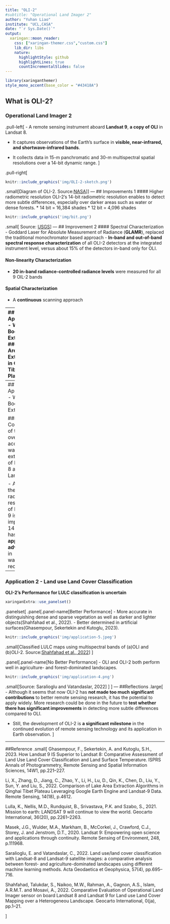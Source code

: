 ```yaml
---
title: "OLI-2"
#subtitle: "Operational Land Imager 2"
author: "Yuhan Liao"
institute: "UCL,CASA"
date: "`r Sys.Date()`"
output:
  xaringan::moon_reader:
    css: ["xaringan-themer.css","custom.css"]
    lib_dir: libs
    nature:
      highlightStyle: github
      highlightLines: true
      countIncrementalSlides: false
---
```


```r
library(xaringanthemer)
style_mono_accent(base_color = "#43418A")
```


## What is OLI-2?
### Operational Land Imager 2 
.pull-left[
- A remote sensing instrument aboard **Landsat 9**, **a copy of OLI** in Landsat 8.

- It captures observations of the Earth’s surface in **visible, near-infrared, and shortwave-infrared bands**.

- It collects data in 15-m panchromatic and 30-m multispectral spatial resolutions over a 14-bit dynamic range.
]

.pull-right[
```r
knitr::include_graphics('img/OLI-2-sketch.png')
```

.small[Diagram of OLI-2. Source:[NASA](https://landsat.gsfc.nasa.gov/satellites/landsat-9/landsat-9-instruments/oli-2-design/)
]]
---
## Improvements 1
#### Higher radiometric resolution
OLI-2's 14-bit radiometric resolution enables to detect more subtle differences, especially over darker areas such as water or dense forests. 
* 14 bit = 16,384 shades
* 12 bit = 4,096 shades
```r
knitr::include_graphics('img/bit.png')
```
.small[
Source: [USGS](https://earthexplorer.usgs.gov/)
]
---
## Improvement 2
#### Spectral Characterization
- Goddard Laser for Absolute Measurement of Radiance (**GLAMR**), replaced the traditional monochromator based approach
- **In-band and out-of-band spectral response characterization** of all OLI-2 detectors at the integrated instrument level, versus about 15% of the detectors in-band only for OLI. 

#### Non-linearity Characterization
- **20 in-band radiance-controlled radiance levels** were measured for all 9 OIL-2 bands

#### Spatial Characterization
- A **continuous** scanning approach

---
## Application - Water Body Extraction
### Lake Area Extraction in  Qinghai Tibet Plateau
```r
knitr::include_graphics('img/application-1.png')
```
.small[Image acquisition and linear regression. (a) Landsat-8 image; (b) Landsat-9 image; (c) linear regression of NDVI; and (d) linear regression of reﬂectance.
Source:[Li et al., 2022](https://www.mdpi.com/2072-4292/14/18/4612)
]
---
## Application - Water Body Extraction

#### Comparison of the overall accuracy of water extraction of Landsat-8 and Landsat-9
```r
knitr::include_graphics('img/application-2.png')
```
- Landsat-9, similar to Landsat-8, can recognize plateau 
waterbodies well. 

- Although the radiometric resolution of Landsat-9 is improved to 14 bits, it has **no apparent advantages** in waterbody recognition.
---
### Application 2 - Land use Land Cover Classification
**OLI-2's Performance for LULC classification is uncertain**
```r
xaringanExtra::use_panelset()
```
.panelset[
.panel[.panel-name[Better Performance]
- More accurate in distinguishing dense and sparse vegetation as well as darker and lighter objects(Shahfahad et al., 2022).
- Better determined in artificial surfaces(Ghasempour, Sekertekin and Kutoglu, 2023).
```r
knitr::include_graphics('img/application-5.jpeg')
```
.small[Classified LULC maps using multispectral bands of (a)OLI and (b)OLI-2. Source:[Shahfahad et al., 2022](https://www.tandfonline.com/doi/full/10.1080/10106049.2022.2152496?scroll=top&needAccess=true&role=tab)]
]

.panel[.panel-name[No Better Performance]
- OLI and OLI-2 both perform well in agriculture- and forest-dominated landscapes.
```r
knitr::include_graphics('img/application-4.png')
```
.small[Source: Saralioglu and Vatandaslar, 2022]
]
]
---
##Reflections
.large[
- Although it seems that now OLI-2 has **not made too much significant contributions** to better remote sensing research, it has the potential to apply widely. More research could be done in the future to **test whether there has significant improvements** in detecting more subtle differences compared to OLI.


- Still, the development of OLI-2 is **a significant milestone** in the continued evolution of remote sensing technology and its application in Earth observation.
]

---
##Reference
.small[
Ghasempour, F., Sekertekin, A. and Kutoglu, S.H., 2023. How Landsat 9 IS Superior to Landsat 8: Comparative Assessment of Land Use Land Cover Classification and Land Surface Temperature. ISPRS Annals of Photogrammetry, Remote Sensing and Spatial Information Sciences, 14W1, pp.221–227.

Li, X., Zhang, D., Jiang, C., Zhao, Y., Li, H., Lu, D., Qin, K., Chen, D., Liu, Y., Sun, Y. and Liu, S., 2022. Comparison of Lake Area Extraction Algorithms in Qinghai Tibet Plateau Leveraging Google Earth Engine and Landsat-9 Data. Remote Sensing, 14(18), p.4612.

Lulla, K., Nellis, M.D., Rundquist, B., Srivastava, P.K. and Szabo, S., 2021. Mission to earth: LANDSAT 9 will continue to view the world. Geocarto International, 36(20), pp.2261–2263. 

Masek, J.G., Wulder, M.A., Markham, B., McCorkel, J., Crawford, C.J., Storey, J. and Jenstrom, D.T., 2020. Landsat 9: Empowering open science and applications through continuity. Remote Sensing of Environment, 248, p.111968. 

Saralioglu, E. and Vatandaslar, C., 2022. Land use/land cover classification with Landsat-8 and Landsat-9 satellite images: a comparative analysis between forest- and agriculture-dominated landscapes using different machine learning methods. Acta Geodaetica et Geophysica, 57(4), pp.695–716. 

Shahfahad, Talukdar, S., Naikoo, M.W., Rahman, A., Gagnon, A.S., Islam, A.R.M.T. and Mosavi, A., 2022. Comparative Evaluation of Operational Land Imager sensor on board Landsat 8 and Landsat 9 for Land use Land Cover Mapping over a Heterogeneou Landscape. Geocarto International, 0(ja), pp.1–21. 

]




